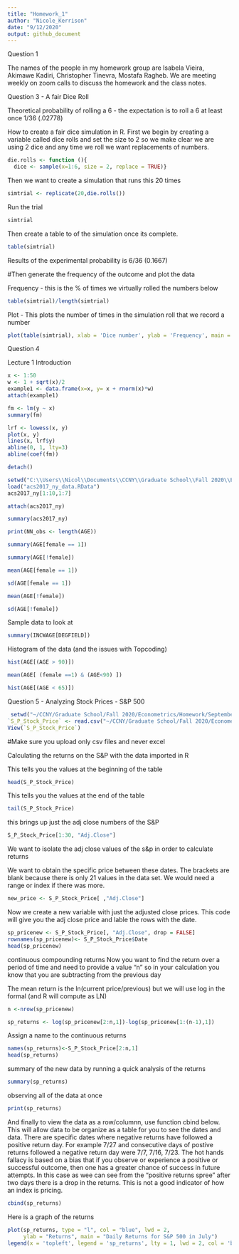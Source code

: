 ---
title: "Homework_1"
author: "Nicole_Kerrison"
date: "9/12/2020"
output: github_document
---

Question 1

The names of the people in my homework group are Isabela Vieira, Akimawe Kadiri, Christopher Tinevra, Mostafa Ragheb. We are meeting weekly on zoom calls to discuss the homework and the class notes. 


Question 3 - A fair Dice Roll

Theoretical probability of rolling a 6 - the expectation is to roll a 6 at least once  1/36 (.02778)


How to create a fair dice simulation in R. First we begin by creating a variable called dice rolls and set the size to 2 so we make clear we are using 2 dice and any time we roll we want replacements of numbers.

```{r}
die.rolls <- function (){
  dice <- sample(x=1:6, size = 2, replace = TRUE)}

```

Then we want to create a simulation that runs this 20 times

```{r}
simtrial <- replicate(20,die.rolls())
```

Run the trial

```{r}
simtrial
```

Then create a table to of the simulation once its complete.

```{r}
table(simtrial)
```
Results of the experimental probability is 6/36 (0.1667)

#Then generate the frequency of the outcome and plot the data

Frequency - this is the % of times we
virtually rolled the numbers below

```{r}
table(simtrial)/length(simtrial)
```


Plot - This plots the number of times in the simulation roll that we record a number 

```{r}
plot(table(simtrial), xlab = 'Dice number', ylab = 'Frequency', main = '20 Rolls of 2 Fair Dice')
```



Question 4

Lecture 1 Introduction

```{r}
x <- 1:50
w <- 1 + sqrt(x)/2
example1 <- data.frame(x=x, y= x + rnorm(x)*w)
attach(example1)
```


```{r}
fm <- lm(y ~ x)
summary(fm)

```


```{r}

lrf <- lowess(x, y)
plot(x, y)
lines(x, lrf$y)
abline(0, 1, lty=3)
abline(coef(fm))

```


```{r}
detach()

```


```{r}
setwd("C:\\Users\\Nicol\\Documents\\CCNY\\Graduate School\\Fall 2020\\Econometrics\\ACS Data for R")
load("acs2017_ny_data.RData")
acs2017_ny[1:10,1:7]

```

```{r}
attach(acs2017_ny)
```


```{r}
summary(acs2017_ny)

```


```{r}
print(NN_obs <- length(AGE))

```


```{r}

summary(AGE[female == 1])

```


```{r}

summary(AGE[!female])

```


```{r}

mean(AGE[female == 1])

```

```{r}

sd(AGE[female == 1])

```

```{r}

mean(AGE[!female])

```

```{r}

sd(AGE[!female])

```


Sample data to look at

```{r}

summary(INCWAGE[DEGFIELD])

```

Histogram of the data (and the issues with Topcoding)

```{r}
hist(AGE[(AGE > 90)])

```

```{r}
mean(AGE[ (female ==1) & (AGE<90) ])
```

```{r}
hist(AGE[(AGE < 65)])
```



Question 5 - Analyzing Stock Prices - S&P 500

```{r}
 setwd("~/CCNY/Graduate School/Fall 2020/Econometrics/Homework/September 14th")
`S_P_Stock_Price` <- read.csv("~/CCNY/Graduate School/Fall 2020/Econometrics/Homework/September 14th/S&P 500 Index Price.csv")
View(`S_P_Stock_Price`)
```



#Make sure you upload only csv files and never excel

Calculating the returns on the S&P with the data imported in R

This tells you the values at the beginning of the table


```{r}
head(S_P_Stock_Price)
```

This tells you the values at the end of the table

```{r}
tail(S_P_Stock_Price)
```


this brings up just the adj close numbers of the S&P

```{r}
S_P_Stock_Price[1:30, "Adj.Close"]
```


We want to isolate the adj close values of the s&p in order to calculate returns

We want to obtain the specific price between these dates. The brackets are blank because there is only 
21 values in the data set. We would need a range or index if there was more. 

```{r}
new_price <- S_P_Stock_Price[ ,"Adj.Close"]
```


Now we create a new variable with just the adjusted close prices. This code will give you the adj close price and lable the rows with the date.

```{r}
sp_pricenew <- S_P_Stock_Price[, "Adj.Close", drop = FALSE]
rownames(sp_pricenew)<- S_P_Stock_Price$Date
head(sp_pricenew)
```


continuous compounding returns
Now you want to find the return over a period of time and need to provide a value "n"
so in your calculation you know that you are subtracting from the previous day

The mean return is the ln(current price/previous) but we will use log in the formal (and R will compute as LN)

```{r}
n <-nrow(sp_pricenew)

sp_returns <- log(sp_pricenew[2:n,1])-log(sp_pricenew[1:(n-1),1])
```


Assign a name to the continuous returns 

```{r}
names(sp_returns)<-S_P_Stock_Price[2:n,1]
head(sp_returns)
```


summary of the new data by running a quick analysis of the returns

```{r}
summary(sp_returns)
```


observing all of the data at once

```{r}
print(sp_returns)
```

And finally to view the data as a row/columnn, use function cbind below. This will allow data to be organize as a table for you to see the dates and data. There are specific dates where negative returns have followed a positive return day. For example 7/27 and consecutive days of postive returns followed a negative return day were  7/7, 7/16, 7/23. The hot hands fallacy is based on a bias that if you observe or experience a positive or successful outcome, then one has a greater chance of success in future attempts. In this case as wee can see from the "positive returns spree" after two days there is a drop in the returns. This is not a good indicator of how an index is pricing.

```{r}
cbind(sp_returns)
```

Here is a graph of the returns

```{r}
plot(sp_returns, type = "l", col = "blue", lwd = 2, 
     ylab = "Returns", main = "Daily Returns for S&P 500 in July")
legend(x = 'topleft', legend = 'sp_returns', lty = 1, lwd = 2, col = 'blue')

```

